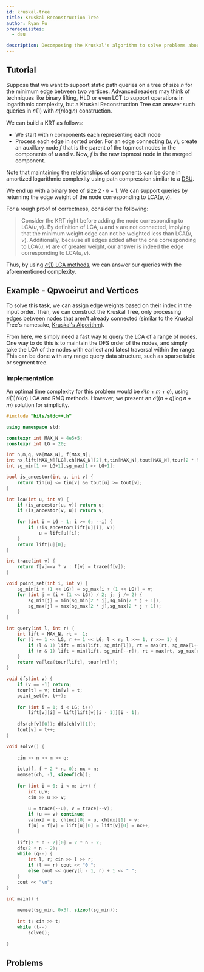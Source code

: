 ```yaml
---
id: kruskal-tree
title: Kruskal Reconstruction Tree
author: Ryan Fu
prerequisites:
  - dsu

description: Decomposing the Kruskal's algorithm to solve problems about maximum/minimum edge weights
---
```


<Resources>
	<Resource
		source="CF"
		title="[Tutorial] Reachability Tree / DSU-tree"
		url="https://codeforces.com/blog/entry/85714"
	>
	</Resource>
	<Resource
		source="smax"
		title="Kruskal Reconstruction Tree"
		url="https://mzhang2021.github.io/cp-blog/kruskal/"
	>
	</Resource>

</Resources>

## Tutorial

Suppose that we want to support static path queries on a tree of size $n$ for the minimum edge between two vertices. Advanced readers may think of techniques like binary lifting, HLD or even LCT to support operations in logarithmic complexity, but a Kruskal Reconstruction Tree can answer such queries in $\mathcal{O}(1)$ with $\mathcal{O}(n\log n)$ construction.

We can build a KRT as follows:

- We start with $n$ components each representing each node
- Process each edge in sorted order. For an edge connecting $(u,v)$, create an auxillary node $f$ that is the parent of the topmost nodes in the components of $u$ and $v$. Now, $f$ is the new topmost node in the merged component.

Note that maintaining the relationships of components can be done in amortized logarithmic complexity using path compression similar to a [DSU](https://usaco.guide/gold/dsu?lang=cpp).

We end up with a binary tree of size $2\cdot n -1$. We can support queries by returning the edge weight of the node corresponding to $\text{LCA}(u,v)$. 

For a rough proof of correctness, consider the following:

> Consider the KRT right before adding the node corresponding to $\text{LCA}(u,v)$. By definition of $\text{LCA}$, $u$ and $v$ are not connected, implying that the minimum weight edge can not be weighted less than $\text{LCA}(u,v)$. Additionally, because all edges added after the one corresponding to $\text{LCA}(u,v)$ are of greater weight, our answer is indeed the edge corresponding to $\text{LCA}(u,v)$.

Thus, by using [$\mathcal{O}(1)$ LCA methods](https://usaco.guide/gold/tree-euler?lang=cpp), we can answer our queries with the aforementioned complexity.

## Example - Qpwoeirut and Vertices

<FocusProblem problem="qpav" />

To solve this task, we can assign edge weights based on their index in the input order. Then, we can construct the Kruskal Tree, only processing edges between nodes that aren't already connected (similar to the Kruskal Tree's namesake, [Kruskal's Algorithm](https://usaco.guide/gold/mst?lang=cpp)). 

From here, we simply need a fast way to query the $\text{LCA}$ of a range of nodes. One way to do this is to maintain the DFS order of the nodes, and simply take the $\text{LCA}$ of the nodes with earliest and latest traversal within the range. This can be done with any range query data structure, such as sparse table or segment tree.

### Implementation

An optimal time complexity for this problem would be $\mathcal{O}(n+m+q)$, using $\mathcal{O}(1)/\mathcal{O}(n)$ LCA and RMQ methods. However, we present an $\mathcal{O}((n+q)\log n + m)$ solution for simplicity.

```cpp
#include "bits/stdc++.h"

using namespace std;

constexpr int MAX_N = 4e5+5;
constexpr int LG = 20;

int n,m,q, va[MAX_N], f[MAX_N];
int nx,lift[MAX_N][LG],ch[MAX_N][2],t,tin[MAX_N],tout[MAX_N],tour[2 * MAX_N];
int sg_min[1 << LG+1],sg_max[1 << LG+1];

bool is_ancestor(int u, int v) {
    return tin[u] <= tin[v] && tout[u] >= tout[v];
}

int lca(int u, int v) {
    if (is_ancestor(u, v)) return u;
    if (is_ancestor(v, u)) return v;
    
    for (int i = LG - 1; i >= 0; --i) {
        if (!is_ancestor(lift[u][i], v))
        	u = lift[u][i];
    }
    return lift[u][0];
}

int trace(int v) {
	return f[v]==v ? v : f[v] = trace(f[v]);
}

void point_set(int i, int v) {
	sg_min[i + (1 << LG)] = sg_max[i + (1 << LG)] = v;
	for (int j = (i + (1 << LG)) / 2; j; j /= 2) {
		sg_min[j] = min(sg_min[2 * j],sg_min[2 * j + 1]),
		sg_max[j] = max(sg_max[2 * j],sg_max[2 * j + 1]);
	}
}

int query(int l, int r) {
	int lift = MAX_N, rt = -1;
	for (l += 1 << LG, r += 1 << LG; l < r; l >>= 1, r >>= 1) {
		if (l & 1) lift = min(lift, sg_min[l]), rt = max(rt, sg_max[l++]);
		if (r & 1) lift = min(lift, sg_min[--r]), rt = max(rt, sg_max[r]);
	}
	return va[lca(tour[lift], tour[rt])];
}

void dfs(int v) {
	if (v == -1) return;
	tour[t] = v; tin[v] = t;
	point_set(v, t++);
	
	for (int i = 1; i < LG; i++)
		lift[v][i] = lift[lift[v][i - 1]][i - 1];
	
	dfs(ch[v][0]); dfs(ch[v][1]);
	tout[v] = t++;
}

void solve() {
	
	cin >> n >> m >> q;
	
	iota(f, f + 2 * n, 0); nx = n;
	memset(ch, -1, sizeof(ch));
	
	for (int i = 0; i < m; i++) {
		int u,v;
		cin >> u >> v;
		
		u = trace(--u), v = trace(--v);
		if (u == v) continue;	
		va[nx] = i, ch[nx][0] = u, ch[nx][1] = v;
		f[u] = f[v] = lift[u][0] = lift[v][0] = nx++;
	}
	
	lift[2 * n - 2][0] = 2 * n - 2;
	dfs(2 * n - 2);
	while (q--) {
		int l, r; cin >> l >> r;
		if (l == r) cout << "0 ";
		else cout << query(l - 1, r) + 1 << " ";
	}
	cout << "\n";	
}

int main() {
	
	memset(sg_min, 0x3f, sizeof(sg_min));
	
	int t; cin >> t;
	while (t--)
		solve();
	
}
```

## Problems

<Problems problems="general" />
